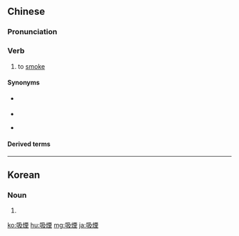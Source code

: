 {{also|吸烟}}
==Chinese==
{{zh-forms|s=吸烟|t2=吸菸}}

===Pronunciation===
{{zh-pron
|m=xīyān
|c=kap1 jin1
|mn=khip-ian
|cat=v
}}

===Verb===
{{zh-verb}}

# to [[smoke]] {{gloss|tobacco products}}
#: {{zh-x|這 是 公共場所，請 您 不要 吸煙。|This is a public place, please do not '''smoke'''.}}

====Synonyms====
* {{zh-l|吃煙}} {{qualifier|non-standard}}
* {{zh-l|抽煙}}
* {{qualifier|Cantonese|Hakka}} {{zh-l|食煙}}

====Derived terms====
{{zh-der|吸煙者}}

{{zh-cat|Elementary}}

----

==Korean==
{{ko-hanjatab}}

===Noun===
{{ko-noun|hj|hangeul=흡연}}

# {{hanja form of|흡연|[[smoking]]}}

[[ko:吸煙]]
[[hu:吸煙]]
[[mg:吸煙]]
[[ja:吸煙]]